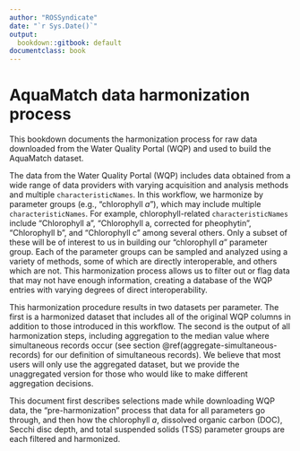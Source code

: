 ```yaml
---
author: "ROSSyndicate"
date: "`r Sys.Date()`"
output:
  bookdown::gitbook: default
documentclass: book
---
```


# AquaMatch data harmonization process

This bookdown documents the harmonization process for raw data downloaded from the Water Quality Portal (WQP) and used to build the AquaMatch dataset.

The data from the Water Quality Portal (WQP) includes data obtained from a wide range of data providers with varying acquisition and analysis methods and multiple `characteristicNames`. In this workflow, we harmonize by parameter groups (e.g., "chlorophyll *a*"), which may include multiple `characteristicNames`. For example, chlorophyll-related `characteristicNames` include "Chlorophyll a", "Chlorophyll a, corrected for pheophytin", "Chlorophyll b", and "Chlorophyll c" among several others. Only a subset of these will be of interest to us in building our "chlorophyll *a*" parameter group. Each of the parameter groups can be sampled and analyzed using a variety of methods, some of which are directly interoperable, and others which are not. This harmonization process allows us to filter out or flag data that may not have enough information, creating a database of the WQP entries with varying degrees of direct interoperability. 

This harmonization procedure results in two datasets per parameter. The first is a harmonized dataset that includes all of the original WQP columns in addition to those introduced in this workflow. The second is the output of all harmonization steps, including aggregation to the median value where simultaneous records occur (see section @ref(aggregate-simultaneous-records) for our definition of simultaneous records). We believe that most users will only use the aggregated dataset, but we provide the unaggregated version for those who would like to make different aggregation decisions.

This document first describes selections made while downloading WQP data, the "pre-harmonization" process that data for all parameters go through, and then how the chlorophyll *a*, dissolved organic carbon (DOC), Secchi disc depth, and total suspended solids (TSS) parameter groups are each filtered and harmonized.
